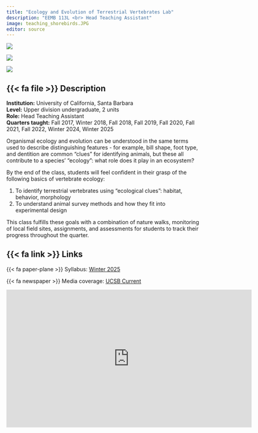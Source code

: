```yaml
---
title: "Ecology and Evolution of Terrestrial Vertebrates Lab"
description: "EEMB 113L <br> Head Teaching Assistant"
image: teaching_shorebirds.JPG
editor: source
---
```


::: {layout="[[1, 1, 1]]"}
![](morro-bay.JPG){group="113L" description="Students looking at sea otters through binoculars in Morro Bay, Fall 2019."}

![](sedgwick-coverboard.jpeg){group="113L" description="Coverboard at Sedgwick Reserve as part of reptile monitoring study, Fall 2019."}

![](teaching_shorebirds.JPG){group="113L" description="Comparison of different types of probing bills using UCSB Cheadle Center for Biodiversity and Restoration teaching specimens. Species from left to right are Whimbrel, Long-billed Curlew, and Marbled Godwit."}
:::

## {{< fa file >}} Description

**Institution:** University of California, Santa Barbara\
**Level:** Upper division undergraduate, 2 units\
**Role:** Head Teaching Assistant\
**Quarters taught:** Fall 2017, Winter 2018, Fall 2018, Fall 2019, Fall 2020, Fall 2021, Fall 2022, Winter 2024, Winter 2025

Organismal ecology and evolution can be understood in the same terms used to describe distinguishing features - for example, bill shape, foot type, and dentition are common "clues" for identifying animals, but these all contribute to a species' "ecology": what role does it play in an ecosystem?

By the end of the class, students will feel confident in their grasp of the following basics of vertebrate ecology:

1.  To identify terrestrial vertebrates using "ecological clues": habitat, behavior, morphology\
2.  To understand animal survey methods and how they fit into experimental design

This class fulfills these goals with a combination of nature walks, monitoring of local field sites, assignments, and assessments for students to track their progress throughout the quarter.\

## {{< fa link >}} Links

{{< fa paper-plane >}} Syllabus: [Winter 2025](https://docs.google.com/document/d/12h8MkY8aD5TO72yWsygRM-MrCOTVIR2_Nxg--nPqAis/edit?usp=sharing)

{{< fa newspaper >}} Media coverage: [UCSB Current](https://www.news.ucsb.edu/2018/018616/field-tripping)

<p align="center">

<iframe src="https://player.vimeo.com/video/249854405?h=20f3b36e05&amp;color=c6e7ff" width="640" height="360" frameborder="0" allow="autoplay; fullscreen; picture-in-picture" allowfullscreen>

</iframe>

</p>
